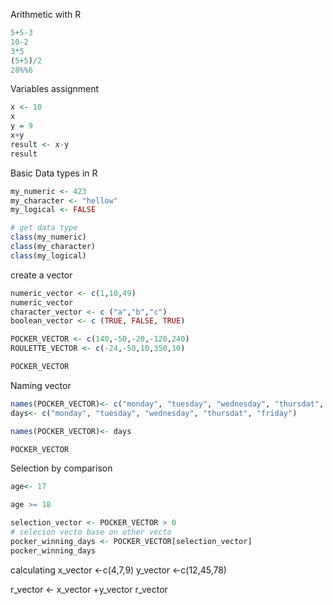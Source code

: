 
Arithmetic with R

```r

5+5-3 
10-2 
3*5 
(5+5)/2 
28%%6
```
Variables assignment
```r
x <- 10
x
y = 9
x+y
result <- x-y
result
```
Basic Data types in R
```r
my_numeric <- 423
my_character <- "hellow"
my_logical <- FALSE

# get data type
class(my_numeric)
class(my_character)
class(my_logical)

```
create a vector
```r
numeric_vector <- c(1,10,49)
numeric_vector
character_vector <- c ("a","b","c")
boolean_vector <- c (TRUE, FALSE, TRUE)

POCKER_VECTOR <- c(140,-50,-20,-120,240)
ROULETTE_VECTOR <- c(-24,-50,10,350,10)

POCKER_VECTOR


```
Naming vector

```r
names(POCKER_VECTOR)<- c("monday", "tuesday", "wednesday", "thursdat", "friday")
days<- c("monday", "tuesday", "wednesday", "thursdat", "friday")

names(POCKER_VECTOR)<- days

POCKER_VECTOR
```

Selection by comparison

```r
age<- 17

age >= 18

selection_vector <- POCKER_VECTOR > 0 
# selecion vecto base on other vecto
pocker_winning_days <- POCKER_VECTOR[selection_vector]
pocker_winning_days
```
calculating
x_vector <-c(4,7,9)
y_vector <-c(12,45,78)

r_vector <- x_vector +y_vector
r_vector


